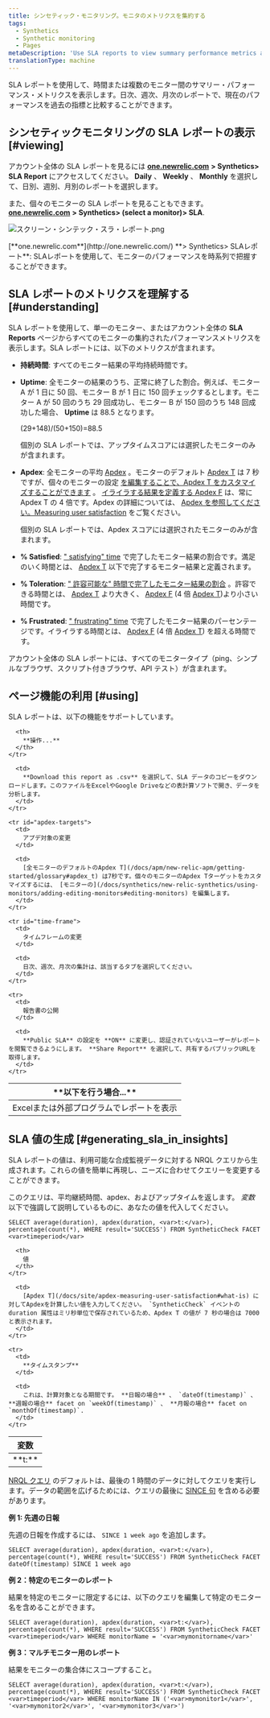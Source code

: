 ```yaml
---
title: シンセティック・モニタリング。モニタのメトリクスを集約する
tags:
  - Synthetics
  - Synthetic monitoring
  - Pages
metaDescription: 'Use SLA reports to view summary performance metrics across all your monitors, and to compare your current performance to historical metrics.'
translationType: machine
---
```


SLA レポートを使用して、時間または複数のモニター間のサマリー・パフォーマンス・メトリクスを表示します。日次、週次、月次のレポートで、現在のパフォーマンスを過去の指標と比較することができます。

## シンセティックモニタリングの SLA レポートの表示 [#viewing]

アカウント全体の SLA レポートを見るには [**one.newrelic.com**](http://one.newrelic.com/) **> Synthetics> SLA Report** にアクセスしてください。 **Daily** 、 **Weekly** 、 **Monthly** を選択して、日別、週別、月別のレポートを選択します。

また、個々のモニターの SLA レポートを見ることもできます。 [**one.newrelic.com**](http://one.newrelic.com/) **> Synthetics> (select a monitor)> SLA**.

![スクリーン・シンテック・スラ・レポート.png](src/images/sla-report.png 'スクリーン・シンテック・スラ・レポート.png')

<figcaption>
  [**one.newrelic.com**](http://one.newrelic.com/) **> Synthetics>
  SLAレポート**:
  SLAレポートを使用して、モニターのパフォーマンスを時系列で把握することができます。
</figcaption>

## SLA レポートのメトリクスを理解する [#understanding]

SLA レポートを使用して、単一のモニター、またはアカウント全体の **SLA Reports** ページからすべてのモニターの集約されたパフォーマンスメトリクスを表示します。SLA レポートには、以下のメトリクスが含まれます。

- **持続時間**: すべてのモニター結果の平均持続時間です。

- **Uptime**: 全モニターの結果のうち、正常に終了した割合。例えば、モニター A が 1 日に 50 回、モニター B が 1 日に 150 回チェックするとします。モニター A が 50 回のうち 29 回成功し、モニター B が 150 回のうち 148 回成功した場合、 **Uptime** は 88.5 となります。

  (29+148)/(50+150)=88.5

  個別の SLA レポートでは、アップタイムスコアには選択したモニターのみが含まれます。

- **Apdex**: 全モニターの平均 [Apdex](/docs/apm/new-relic-apm/apdex/apdex-measuring-user-satisfaction) 。モニターのデフォルト [Apdex T](/docs/apm/new-relic-apm/getting-started/glossary#apdex_t) は 7 秒ですが、個々のモニターの設定 [を編集することで、Apdex T をカスタマイズすることができます](/docs/synthetics/new-relic-synthetics/using-monitors/adding-editing-monitors#editing-monitors) 。 [イライラする結果を定義する Apdex F](/docs/apm/new-relic-apm/getting-started/glossary#apdex_f) は、常に Apdex T の 4 倍です。Apdex の詳細については、 [Apdex を参照してください。Measuring user satisfaction](/docs/apm/new-relic-apm/apdex/apdex-measuring-user-satisfaction) をご覧ください。

  個別の SLA レポートでは、Apdex スコアには選択されたモニターのみが含まれます。

- **% Satisfied**: [" satisfying" time](/docs/apm/new-relic-apm/apdex/apdex-measuring-user-satisfaction#bullet-satisfied) で完了したモニター結果の割合です。満足のいく時間とは、 [Apdex T](/docs/apm/new-relic-apm/getting-started/glossary#apdex_t) 以下で完了するモニター結果と定義されます。

- **% Toleration**: [" 許容可能な" 時間で完了したモニター結果の割合](/docs/apm/new-relic-apm/apdex/apdex-measuring-user-satisfaction#bullet-tolerating) 。許容できる時間とは、 [Apdex T](/docs/apm/new-relic-apm/getting-started/glossary#apdex_t) より大きく、 [Apdex F](/docs/apm/new-relic-apm/getting-started/glossary#apdex_f) (4 倍 [Apdex T](/docs/apm/new-relic-apm/getting-started/glossary#apdex_t))より小さい時間です。

- **% Frustrated**: [" frustrating" time](/docs/apm/new-relic-apm/apdex/apdex-measuring-user-satisfaction#bullet-tolerating) で完了したモニター結果のパーセンテージです。イライラする時間とは、 [Apdex F](/docs/apm/new-relic-apm/getting-started/glossary#apdex_f) (4 倍 [Apdex T](/docs/apm/new-relic-apm/getting-started/glossary#apdex_t)) を超える時間です。

アカウント全体の SLA レポートには、すべてのモニタータイプ（ping、シンプルなブラウザ、スクリプト付きブラウザ、API テスト）が含まれます。

## ページ機能の利用 [#using]

SLA レポートは、以下の機能をサポートしています。

<table>
  <thead>
    <tr>
      <th width={200}>
        **以下を行う場合...**
      </th>

      <th>
        **操作...**
      </th>
    </tr>

  </thead>

  <tbody>
    <tr id="download-report">
      <td>
        Excelまたは外部プログラムでレポートを表示
      </td>

      <td>
        **Download this report as .csv** を選択して、SLA データのコピーをダウンロードします。このファイルをExcelやGoogle Driveなどの表計算ソフトで開き、データを分析します。
      </td>
    </tr>

    <tr id="apdex-targets">
      <td>
        アプデ対象の変更
      </td>

      <td>
        [全モニターのデフォルトのApdex T](/docs/apm/new-relic-apm/getting-started/glossary#apdex_t) は7秒です。個々のモニターのApdex Tターゲットをカスタマイズするには、 [モニターの](/docs/synthetics/new-relic-synthetics/using-monitors/adding-editing-monitors#editing-monitors) を編集します。
      </td>
    </tr>

    <tr id="time-frame">
      <td>
        タイムフレームの変更
      </td>

      <td>
        日次、週次、月次の集計は、該当するタブを選択してください。
      </td>
    </tr>

    <tr>
      <td>
        報告書の公開
      </td>

      <td>
        **Public SLA** の設定を **ON** に変更し、認証されていないユーザーがレポートを閲覧できるようにします。 **Share Report** を選択して、共有するパブリックURLを取得します。
      </td>
    </tr>

  </tbody>
</table>

## SLA 値の生成 [#generating_sla_in_insights]

SLA レポートの値は、利用可能な合成監視データに対する NRQL クエリから生成されます。これらの値を簡単に再現し、ニーズに合わせてクエリーを変更することができます。

このクエリは、平均継続時間、apdex、およびアップタイムを返します。 <var>変数</var> 以下で強調して説明しているものに、あなたの値を代入してください。

```
SELECT average(duration), apdex(duration, <var>t:</var>), percentage(count(*), WHERE result='SUCCESS') FROM SyntheticCheck FACET <var>timeperiod</var>
```

<table>
  <thead>
    <tr>
      <th width={200}>
        変数
      </th>

      <th>
        値
      </th>
    </tr>

  </thead>

  <tbody>
    <tr>
      <td>
        **t:**
      </td>

      <td>
        [Apdex T](/docs/site/apdex-measuring-user-satisfaction#what-is) に対してApdexを計算したい値を入力してください。 `SyntheticCheck` イベントの duration 属性はミリ秒単位で保存されているため、Apdex T の値が 7 秒の場合は 7000 と表示されます。
      </td>
    </tr>

    <tr>
      <td>
        **タイムスタンプ**
      </td>

      <td>
        これは、計算対象となる期間です。 **日報の場合** 、 `dateOf(timestamp)` 、 **週報の場合** facet on `weekOf(timestamp)` 、 **月報の場合** facet on `monthOf(timestamp)`.
      </td>
    </tr>

  </tbody>
</table>

[NRQL クエリ](/docs/query-your-data/nrql-new-relic-query-language/get-started/introduction-nrql-new-relics-query-language) のデフォルトは、最後の 1 時間のデータに対してクエリを実行します。データの範囲を広げるためには、クエリの最後に [SINCE 句](/docs/insights/new-relic-insights/using-new-relic-query-language/nrql-reference#sel-since) を含める必要があります。

**例 1: 先週の日報**

先週の日報を作成するには、 `SINCE 1 week ago` を追加します。

```
SELECT average(duration), apdex(duration, <var>t:</var>), percentage(count(*), WHERE result='SUCCESS') FROM SyntheticCheck FACET dateOf(timestamp) SINCE 1 week ago
```

**例 2：特定のモニターのレポート**

結果を特定のモニターに限定するには、以下のクエリを編集して特定のモニター名を含めることができます。

```
SELECT average(duration), apdex(duration, <var>t:</var>), percentage(count(*), WHERE result='SUCCESS') FROM SyntheticCheck FACET <var>timeperiod</var> WHERE monitorName = '<var>mymonitorname</var>'
```

**例 3：マルチモニター用のレポート**

結果をモニターの集合体にスコープすること。

```
SELECT average(duration), apdex(duration, <var>t:</var>), percentage(count(*), WHERE result='SUCCESS') FROM SyntheticCheck FACET <var>timeperiod</var> WHERE monitorName IN ('<var>mymonitor1</var>', '<var>mymonitor2</var>', '<var>mymonitor3</var>')
```

